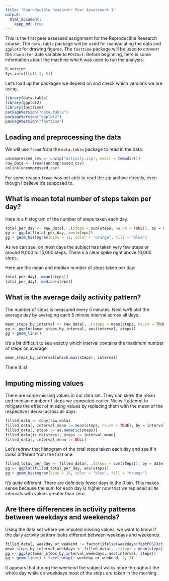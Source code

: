 ```yaml
---
title: "Reproducible Research: Peer Assessment 1"
output: 
  html_document:
    keep_md: true
---
```


This is the first peer assessed assignment for the Reproducible Research course. The `data.table` package will be used for manipulating the data and `ggplot2` for drawing figures. The `fasttime` package will be used to convert the `character` date variable to `POSIXct`. Before beginning, here is some information about the machine which was used to run the analysis:

```r
R.version
Sys.info()[c(1:3, 5)]
```

Let's load up the packages we depend on and check which versions we are using.

```r
library(data.table)
library(ggplot2)
library(fasttime)
packageVersion("data.table")
packageVersion("ggplot2")
packageVersion("fasttime")
```

## Loading and preprocessing the data

We will use `fread` from the `data.table` package to read in the data.

```r
uncompressed_csv <- unzip("activity.zip", exdir = tempdir())
raw_data <- fread(uncompressed_csv)
unlink(uncompressed_csv)
```

For some reason `fread` was not able to read the zip archive directly, even though I believe it's supposed to.

## What is mean total number of steps taken per day?

Here is a histogram of the number of steps taken each day.

```r
total_per_day <- raw_data[, .(steps = sum(steps, na.rm = TRUE)), by = date]
gg <- ggplot(total_per_day, aes(steps))
gg + geom_histogram(bins = 15, color = "orange", fill = "blue")
```

As we can see, on most days the subject has taken very few steps or around 9,000 to 15,000 steps. There s a clear spike right above 10,000 steps.

Here are the mean and median number of steps taken per day:

```r
total_per_day[, mean(steps)]
total_per_day[, median(steps)]
```

## What is the average daily activity pattern?

The number of steps is measured every 5 minutes. Next we'll plot the average day by averaging each 5 minute interval across all days.

```r
mean_steps_by_interval <- raw_data[, .(steps = mean(steps, na.rm = TRUE)), by = interval]
gg <- ggplot(mean_steps_by_interval, aes(interval, steps))
gg + geom_line()
```

It's a bit difficult to see exactly which interval contains the maximum number of steps on average.

```r
mean_steps_by_interval[which.max(steps), interval]
```

There it is!

## Imputing missing values

There are some missing values in our data set. They can skew the mean and median number of steps we computed earlier. We will attempt to mitigate the effect of missing values by replacing them with the mean of the respective interval across all days.

```r
filled_data <- copy(raw_data)
filled_data[, interval_mean := mean(steps, na.rm = TRUE), by = interval]
filled_data[, steps := as.numeric(steps)]
filled_data[is.na(steps), steps := interval_mean]
filled_data[, interval_mean := NULL]
```

Let's redraw that histogram of the total steps taken each day and see if it looks different from the first one.

```r
filled_total_per_day <- filled_data[, .(steps = sum(steps)), by = date]
gg <- ggplot(filled_total_per_day, aes(steps))
gg + geom_histogram(bins = 15, color = "blue", fill = "orange")
```

It's quite different! There are definitely fewer days in the 0 bin. This makes sense because the sum for each day is higher now that we replaced all `NA` intervals with values greater than zero.

## Are there differences in activity patterns between weekdays and weekends?

Using the data set where we imputed missing values, we want to know if the daily activity pattern looks different between weekdays and weekends.

```r
filled_data[, weekday_or_weekend := factor(ifelse(weekdays(fastPOSIXct(date), TRUE) %in% c("Sat", "Sun"), 'weekend', 'weekday'))]
mean_steps_by_interval_weekdays <- filled_data[, .(steps = mean(steps)), by = "interval,weekday_or_weekend"]
gg <- ggplot(mean_steps_by_interval_weekdays, aes(interval, steps))
gg + geom_line() + facet_wrap(~ weekday_or_weekend, 2, 1)
```

It appears that during the weekend the subject walks more throughout the whole day while on weekdays most of the steps are taken in the morning.
